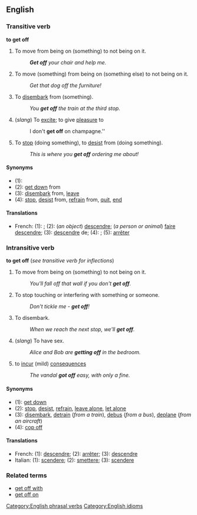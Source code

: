 ==English==
===Transitive verb===
'''to get off'''

#To move from being on (something) to not being on it.
#:'''''Get off''' your chair and help me.''
#To move (something) from being on (something else) to not being on it.
#:''Get that dog off the furniture!''
#To [[disembark]] from (something).
#:''You '''get off''' the train at the third stop.''
#(''slang'') To [[excite]]; to give [[pleasure]] to <!--move to "get off on"?-->
#: I don't '''get off''' on champagne.''
#To [[stop]] (doing something), to [[desist]] from (doing something).
#: ''This is where you '''get off''' ordering me about!''

====Synonyms====
*(1):
*(2): [[get down]] from
*(3): [[disembark]] from, [[leave]]
*(4): [[stop]], [[desist]] from, [[refrain]] from, [[quit]], [[end]]

====Translations====
*French: (1): ; (2): (''an object'') [[descendre]]; (''a person or animal'') [[faire]] [[descendre]]; (3): [[descendre]] de; (4): ; (5): [[arrêter]]

===Intransitive verb===
'''to get off''' (''see transitive verb for inflections'')

#To move from being on (something) to not being on it.
#:''You'll fall off that wall if you don't '''get off'''.''
#To stop touching or interfering with something or someone.
#:''Don't tickle me - '''get off'''!''
#To disembark.
#:''When we reach the next stop, we'll '''get off'''.''
#(''slang'') To have sex.
#:''Alice and Bob are '''getting off''' in the bedroom.''
#to [[incur]] (mild) [[consequences]] 
#:''The vandal '''got off''' easy, with only a fine.''

====Synonyms====
*(1): [[get down]]
*(2): [[stop]], [[desist]], [[refrain]], [[leave alone]], [[let alone]]
*(3): [[disembark]], [[detrain]] (''from a train''), [[debus]] (''from a bus''), [[deplane]] (''from an aircraft'')
*(4): [[cop off]] <!--etc-->

====Translations====
*French: (1): [[descendre]]; (2): [[arrêter]]; (3): [[descendre]]
*Italian: (1): [[scendere]]; (2): [[smettere]]; (3): [[scendere]]

===Related terms===
*[[get off with]]
*[[get off on]]


[[Category:English phrasal verbs]]
[[Category:English idioms]]